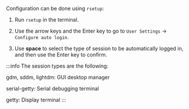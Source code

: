 Configuration can be done using `rsetup`:

1. Run `rsetup` in the terminal.

2. Use the arrow keys and the Enter key to go to `User Settings` -> `Configure auto login`.

3. Use **space** to select the type of session to be automatically logged in,
   and then use the Enter key to confirm.

:::info
The session types are the following:

gdm, sddm, lightdm: GUI desktop manager

serial-getty: Serial debugging terminal

getty: Display terminal
:::
